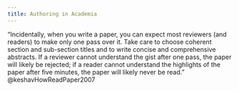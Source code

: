 ```yaml
---
title: Authoring in Academia
---
```



"Incidentally, when you write a paper, you can expect most reviewers (and readers) to make only one pass over it. Take care to choose coherent section and sub-section titles and to write concise and comprehensive abstracts. If a reviewer cannot understand the gist after one pass, the paper will likely be rejected; if a reader cannot understand the highlights of the paper after five minutes, the paper will likely never be read." @keshavHowReadPaper2007